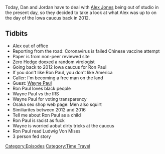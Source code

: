 {{DEFAULTSORT:
    #_EPISODE_0395:Ghosts Of Caucuses Past
}}{{Episode
    | title           = Ghosts Of Caucuses Past
    | caption         = Listen to this episode on [https://knowledgefight.libsyn.com/knowledge-fight-ghosts-of-caucuses-past Libsyn] [https://open.spotify.com/episode/30odmnUqMjBXerQkZWMxLG Spotify], Read the [[Transcript/395: Ghosts Of Caucuses Past|Unofficial Transcript]]
    | episodeNumber   = 395
    | length          = 01:14:20
    | airDate         = February 5, 2020
    | coverageDate    = January 3, 2012
    | episodeType     = [[:Category:Time Travel|Time Travel]]
    | appearance      = [[Ron Paul]], [[Wayne Paul]], [[Ludwig Von Mises]]
    | previousEpisode = [[394: January 31, 2020]]
    | nextEpisode     = [[396: February 6, 2020]]
}}

{{Stub}}

Today, Dan and Jordan have to deal with [[Alex Jones]] being out of studio in the present day, so they decided to take a look at what Alex was up to on the day of the Iowa caucus back in 2012.

==Tidbits==

*Alex out of office
*Reporting from the road: Coronavirus is failed Chinese vaccine attempt
*Paper is from non-peer reviewed site
*Zero Hedge doxxed a random virologist
*Going back to 2012 Iowa caucus for Ron Paul
*If you don't like Ron Paul, you don't like America
*Caller: I'm becoming a free man on the land
*Guest: [[Wayne Paul]]
*Ron Paul loves black people
*Wayne Paul vs the IRS
*Wayne Paul for voting transparency
*Osaka sex shop web page: Men also squirt
*Similiarites between 2012 and 2016
*Tell me about Ron Paul as a child
*Ron Paul is racist as fuck
*Wayne is worried aobut dirty tricks at the caucus
*Ron Paul read Ludwig Von Mises
*3 person fed story

[[Category:Episodes]]
[[Category:Time Travel]]
